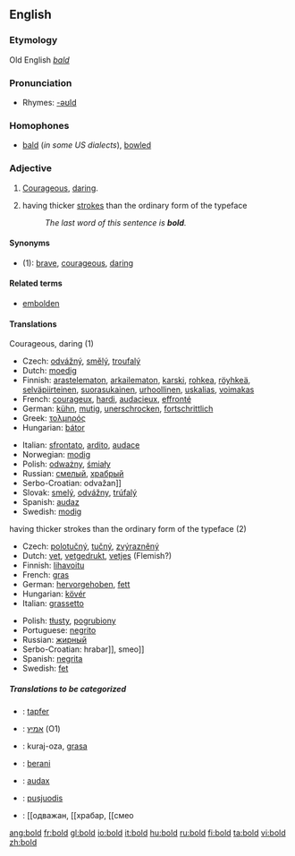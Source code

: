 ==English==

===Etymology===
Old English ''[[bald]]''

===Pronunciation===
*Rhymes: [[Rhymes:English:-əʊld|-əʊld]]

===Homophones===
*[[bald]] (''in some US dialects''), [[bowl]]ed

===Adjective===
{{en-adj|er}}

#[[courageous|Courageous]], [[daring]].
# {{cattag|of a typeface}} having thicker [[stroke]]s than the ordinary form of the typeface
#: ''The last word of this sentence is '''bold'''.''

====Synonyms====
*(1): [[brave]], [[courageous]], [[daring]]

====Related terms====
*[[embolden]]

====Translations====
;Courageous, daring (1)
{{top}}
*Czech: [[:cs:odvážný|odvážný]], [[:cs:smělý|smělý]], [[:cs:troufalý|troufalý]]
*Dutch: [[moedig]]
*Finnish: [[arastelematon]], [[arkailematon]], [[karski]], [[rohkea]], [[röyhkeä]], [[selväpiirteinen]], [[suorasukainen]], [[urhoollinen]], [[uskalias]], [[voimakas]]
*French: [[courageux]], [[hardi]], [[audacieux]], [[effronté]]
*German: [[kühn]], [[mutig]], [[unerschrocken]], [[fortschrittlich]]
*Greek: [[τολμηρός]]
*Hungarian: [[bátor]]
{{mid}}
*Italian: [[sfrontato]], [[ardito]], [[audace]]
*Norwegian: [[modig]]
*Polish: [[odważny]], [[śmiały]]
*Russian: [[смелый]], [[храбрый]]
*Serbo-Croatian: odvažan]]
*Slovak: [[smelý]], [[odvážny]], [[trúfalý]]
*Spanish: [[audaz]]
*Swedish: [[modig]]
{{bottom}}

;having thicker strokes than the ordinary form of the typeface (2)
{{top}}
*Czech: [[:cs:polotučný|polotučný]], [[:cs:tučný|tučný]], [[:cs:zvýrazněný|zvýrazněný]]
*Dutch: [[vet]], [[vetgedrukt]], [[vetjes]] (Flemish?)
*Finnish: [[lihavoitu]]
*French: [[gras]]
*German: [[hervorgehoben]], [[fett]]
*Hungarian: [[kövér]]
*Italian: [[grassetto]]
{{mid}}
*Polish: [[tłusty]], [[pogrubiony]]
*Portuguese: [[negrito]]
*Russian: [[жирный]]
*Serbo-Croatian: hrabar]], smeo]]
*Spanish: [[negrita]]
*Swedish: [[fet]]
{{bottom}}

=====Translations to be categorized=====
{{checktrans}}
{{top}}
*{{ttbc|German}}: [[tapfer]]
*{{ttbc|Hebrew}}: [[אמיץ]] (O1)
*{{ttbc|Ido}}: kuraj-oza, [[grasa]]
*{{ttbc|Indonesian}}: [[:id:berani|berani]]
{{mid}}
*{{ttbc|Latin}}: [[audax]]
*{{ttbc|Lithuanian}}: [[pusjuodis]]
*{{ttbc|Serbo-Croatian}}: [[одважан, [[храбар, [[смео
{{bottom}}

[[ang:bold]]
[[fr:bold]]
[[gl:bold]]
[[io:bold]]
[[it:bold]]
[[hu:bold]]
[[ru:bold]]
[[fi:bold]]
[[ta:bold]]
[[vi:bold]]
[[zh:bold]]